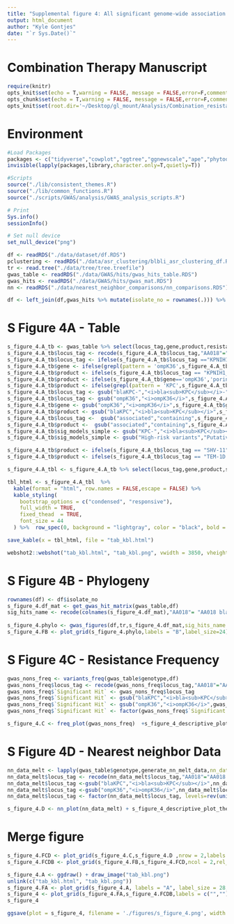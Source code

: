 ```yaml
---
title: "Supplemental figure 4: All significant genome-wide association study hits for β-lactam/β-lactamase inhibitor resistance"
output: html_document
author: "Kyle Gontjes"
date: "`r Sys.Date()`"
---
```


# Combination Therapy Manuscript
```r
require(knitr)
opts_knit$set(echo = T,warning = FALSE, message = FALSE,error=F,comment=NA)
opts_chunk$set(echo = T,warning = FALSE, message = FALSE,error=F,comment=NA)
opts_knit$set(root.dir='~/Desktop/gl_mount/Analysis/Combination_resistance/pre-intro-blbli-resistance-ms/')
```

# Environment
```r
#Load Packages
packages <- c("tidyverse","cowplot","ggtree","ggnewscale","ape","phytools","phyloAMR","gridExtra")
invisible(lapply(packages,library,character.only=T,quietly=T))

#Scripts
source("./lib/consistent_themes.R")
source("./lib/common_functions.R")
source("./scripts/GWAS/analysis/GWAS_analysis_scripts.R")

# Print
Sys.info()
sessionInfo() 

# Set null device
set_null_device("png")
```
 

```r
df <- readRDS("./data/dataset/df.RDS")
pclustering <- readRDS("./data/asr_clustering/blbli_asr_clustering_df.RDS")
tr <- read.tree("./data/tree/tree.treefile")
gwas_table <- readRDS("./data/GWAS/hits/gwas_hits_table.RDS") 
gwas_hits <- readRDS("./data/GWAS/hits/gwas_mat.RDS")
nn <- readRDS("./data/nearest_neighbor_comparisons/nn_comparisons.RDS")

df <- left_join(df,gwas_hits %>% mutate(isolate_no = rownames(.))) %>% left_join(.,pclustering)
```

# S Figure 4A - Table
```r
s_figure_4.A_tb <- gwas_table %>% select(locus_tag,gene,product,resistance_category,sig_tests,sig_models_simple,sig_phenotypes,nn_qc) 
s_figure_4.A_tb$locus_tag <- recode(s_figure_4.A_tb$locus_tag,"AA018"="AA018 blaKPC-containing plasmid","AA552"="AA552 blaKPC-containing plasmid","OmpK36_loop3_insertion"="Loop 3 insertion in ompK36","OmpK36GD"="GD loop 3 insertion in ompK36",'OmpK36_c25t' = 'C25T SNP in ompK36','OmpK36_truncation_kleborate'='Truncation of ompK36',"KPNIH1_RS18665" = "PFAV in ompK36")
s_figure_4.A_tb$locus_tag <- ifelse(s_figure_4.A_tb$locus_tag =="KPNIH1_RS18665","ompK36 PFAV",s_figure_4.A_tb$locus_tag)
s_figure_4.A_tb$gene <- ifelse(grepl(pattern = 'ompK36',s_figure_4.A_tb$locus_tag) | s_figure_4.A_tb$locus_tag =='KPNIH1_RS18665',"ompK36",s_figure_4.A_tb$gene) %>% {ifelse(is.na(.),"",.)}
s_figure_4.A_tb$product <- ifelse(s_figure_4.A_tb$locus_tag == "KPNIH1_RS18100","MdtA/MuxA family multidrug efflux RND <br>transporter periplasmic adaptor subunit",s_figure_4.A_tb$product)
s_figure_4.A_tb$product <- ifelse(s_figure_4.A_tb$gene=='ompK36','porin OmpC',s_figure_4.A_tb$product)
s_figure_4.A_tb$product <- ifelse(grepl(pattern = 'KPC',s_figure_4.A_tb$locus_tag),"blaKPC-associated plasmid cluster",s_figure_4.A_tb$product)
s_figure_4.A_tb$locus_tag <- gsub("blaKPC-","<i>bla<sub>KPC</sub></i>-",s_figure_4.A_tb$locus_tag)
s_figure_4.A_tb$locus_tag <- gsub("ompK36","<i>ompK36</i>",s_figure_4.A_tb$locus_tag) 
s_figure_4.A_tb$gene <- gsub("ompK36","<i>ompK36</i>",s_figure_4.A_tb$gene) 
s_figure_4.A_tb$product <- gsub("blaKPC","<i>bla<sub>KPC</sub></i>",s_figure_4.A_tb$product) 
s_figure_4.A_tb$locus_tag <-  gsub("associated","containing",s_figure_4.A_tb$locus_tag)
s_figure_4.A_tb$product <-  gsub("associated","containing",s_figure_4.A_tb$product)
s_figure_4.A_tb$sig_models_simple <- gsub("KPC-","<i>bla<sub>KPC</sub></i>-",s_figure_4.A_tb$sig_models_simple) %>% gsub("associated","containing",.)
s_figure_4.A_tb$sig_models_simple <- gsub("High-risk variants","Putative function-altering variants",s_figure_4.A_tb$sig_models_simple)

s_figure_4.A_tb$product <- ifelse(s_figure_4.A_tb$locus_tag == "SHV-11","Broad-spectrum β-lactamase",s_figure_4.A_tb$product)
s_figure_4.A_tb$product <- ifelse(s_figure_4.A_tb$locus_tag == "TEM-1D.v1^","Broad-spectrum β-lactamase",s_figure_4.A_tb$product)

s_figure_4.A_tbl <- s_figure_4.A_tb %>% select(locus_tag,gene,product,sig_tests,sig_models_simple,sig_phenotypes,nn_qc) %>% `colnames<-`(c('Significant hit','Gene', 'Product', 'Significant tests','Significant models', 'Phenotypes','Nearest neighbor\ncriterion'))

tbl_html <- s_figure_4.A_tbl  %>%
  kable(format = "html", row.names = FALSE,escape = FALSE) %>%
  kable_styling(
    bootstrap_options = c("condensed", "responsive"),
    full_width = TRUE,
    fixed_thead  = TRUE,
    font_size = 44
  ) %>%  row_spec(0, background = "lightgray", color = "black", bold = TRUE)  %>% row_spec(1:8, background = "white") 

save_kable(x = tbl_html, file = "tab_kbl.html")

webshot2::webshot("tab_kbl.html", "tab_kbl.png", vwidth = 3850, vheight = 700) 
```

# S Figure 4B - Phylogeny 
```r
rownames(df) <- df$isolate_no
s_figure_4.df_mat <- get_gwas_hit_matrix(gwas_table,df)  
sig_hits_name <- recode(colnames(s_figure_4.df_mat),"AA018"= "AA018 blaKPC-containing plasmid","AA552"="AA552 blaKPC-containing plasmid","OmpK36_loop3_insertion"="Loop 3 insertion in ompK36","OmpK36GD"="GD loop 3 insertion in ompK36",'OmpK36_c25t' = 'C25T SNP in ompK36','OmpK36_truncation_kleborate'='Truncation of ompK36',"KPNIH1_RS18665_3.2" = "PFAV in ompK36")
 
s_figure_4.phylo <- gwas_figures(df,tr,s_figure_4.df_mat,sig_hits_name = sig_hits_name %>% gsub("_1|_2|_1.2|_2.2|_3|_3.2","",.)) + ylim(NA,555)  
s_figure_4.FB <- plot_grid(s_figure_4.phylo,labels = "B",label_size=24)  
```

# S Figure 4C - Resistance Frequency
```r
gwas_nons_freq <- variants_freq(gwas_table$genotype,df)  
gwas_nons_freq$locus_tag <- recode(gwas_nons_freq$locus_tag,"AA018"="AA018 blaKPC-containing plasmid","AA552"="AA552 blaKPC-containing plasmid","OmpK36_loop3_insertion"="Loop 3 insertion in ompK36","OmpK36GD"="GD loop 3 insertion in ompK36",'OmpK36_c25t' = 'C25T SNP in ompK36','OmpK36_truncation_kleborate'='Truncation of ompK36',"KPNIH1_RS18665" = "PFAV in ompK36")
gwas_nons_freq$`Significant Hit` <- gwas_nons_freq$locus_tag
gwas_nons_freq$`Significant Hit` <- gsub("blaKPC","<i>bla<sub>KPC</sub></i>",gwas_nons_freq$`Significant Hit`)
gwas_nons_freq$`Significant Hit` <- gsub("ompK36","<i>ompK36</i>",gwas_nons_freq$`Significant Hit`)
gwas_nons_freq$`Significant Hit` <- factor(gwas_nons_freq$`Significant Hit`, levels=rev(unique(gwas_nons_freq$`Significant Hit`)))  

s_figure_4.C <- freq_plot(gwas_nons_freq)  +s_figure_4_descriptive_plot_theme
```

# S Figure 4D - Nearest neighbor Data
```r
nn_data_melt <- lapply(gwas_table$genotype,generate_nn_melt_data,nn_data=nn) %>% do.call(rbind,.) 
nn_data_melt$locus_tag <- recode(nn_data_melt$locus_tag,"AA018"="AA018 blaKPC-containing plasmid","AA552"="AA552 blaKPC-containing plasmid","OmpK36_loop3_insertion"="Loop 3 insertion in ompK36","OmpK36GD"="GD loop 3 insertion in ompK36",'OmpK36_c25t' = 'C25T SNP in ompK36','OmpK36_truncation_kleborate'='Truncation of ompK36',"KPNIH1_RS18665" = "PFAV in ompK36")
nn_data_melt$locus_tag <-gsub("blaKPC","<i>bla<sub>KPC</sub></i>",nn_data_melt$locus_tag)
nn_data_melt$locus_tag <-gsub("ompK36","<i>ompK36</i>",nn_data_melt$locus_tag)
nn_data_melt$locus_tag <- factor(nn_data_melt$locus_tag, levels=rev(unique(nn_data_melt$locus_tag)))  

s_figure_4.D <- nn_plot(nn_data_melt) + s_figure_4_descriptive_plot_theme
```

# Merge figure
```r
s_figure_4.FCD <- plot_grid(s_figure_4.C,s_figure_4.D ,nrow = 2,labels = c("C","D"),label_size = 28,align = "hv",label_x = -0.02)
s_figure_4.FCDB <- plot_grid(s_figure_4.FB,s_figure_4.FCD,ncol = 2,rel_heights = c(1,1),rel_widths = c(1,0.625)) 
```

```r
s_figure_4.A <- ggdraw() + draw_image("tab_kbl.png")
unlink(c("tab_kbl.html", "tab_kbl.png"))
s_figure_4.FA <- plot_grid(s_figure_4.A, labels = "A", label_size = 28, align = "hv", rel_widths = c(1))  
s_figure_4 <- plot_grid(s_figure_4.FA,s_figure_4.FCDB,labels = c("",""),nrow=2,label_size = 28, rel_heights = c(0.35,1))   
s_figure_4
```

```r
ggsave(plot = s_figure_4, filename = './figures/s_figure_4.png', width = 21.5, height = 18.5,limitsize=FALSE,bg='white',dpi=900)
```
